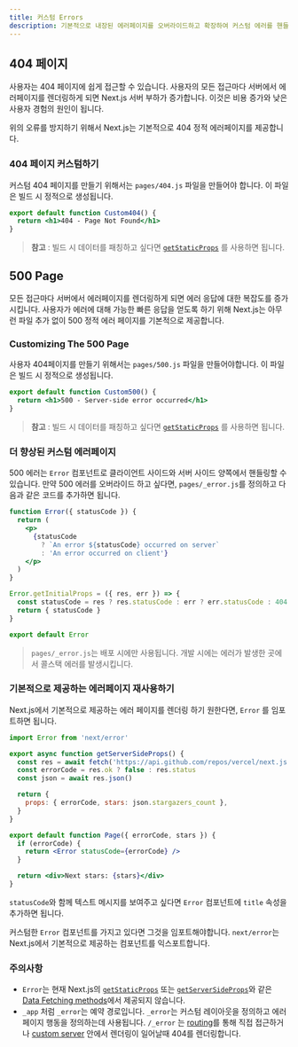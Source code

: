 ```yaml
---
title: 커스텀 Errors
description: 기본적으로 내장된 에러페이지를 오버라이드하고 확장하여 커스텀 에러를 핸들링합니다.
---
```


## 404 페이지

사용자는 404 페이지에 쉽게 접근할 수 있습니다. 사용자의 모든 접근마다 서버에서 에러페이지를 렌더링하게 되면 Next.js 서버 부하가 증가합니다. 이것은 비용 증가와 낮은 사용자 경험의 원인이 됩니다.

위의 오류를 방지하기 위해서 Next.js는 기본적으로 404 정적 에러페이지를 제공합니다.

### 404 페이지 커스텀하기

커스텀 404 페이지를 만들기 위해서는 `pages/404.js` 파일을 만들어야 합니다. 이 파일은 빌드 시 정적으로 생성됩니다.

```jsx filename="pages/404.js"
export default function Custom404() {
  return <h1>404 - Page Not Found</h1>
}
```

> **참고** : 빌드 시 데이터를 패칭하고 싶다면 [`getStaticProps`](/docs/pages/building-your-application/data-fetching/get-static-props) 를 사용하면 됩니다.

## 500 Page

모든 접근마다 서버에서 에러페이지를 렌더링하게 되면 에러 응답에 대한 복잡도를 증가시킵니다. 사용자가 에러에 대해 가능한 빠른 응답을 얻도록 하기 위해 Next.js는 아무런 파일 추가 없이 500 정적 에러 페이지를 기본적으로 제공합니다.

### Customizing The 500 Page

사용자 404페이지를 만들기 위해서는 `pages/500.js` 파일을 만들어야합니다. 이 파일은 빌드 시 정적으로 생성됩니다.

```jsx filename="pages/500.js"
export default function Custom500() {
  return <h1>500 - Server-side error occurred</h1>
}
```

> **참고** : 빌드 시 데이터를 패칭하고 싶다면 [`getStaticProps`](/docs/pages/building-your-application/data-fetching/get-static-props) 를 사용하면 됩니다.

### 더 향상된 커스텀 에러페이지

500 에러는 `Error` 컴포넌트로 클라이언트 사이드와 서버 사이드 양쪽에서 핸들링할 수 있습니다. 만약 500 에러를 오버라이드 하고 싶다면, `pages/_error.js`를 정의하고 다음과 같은 코드를 추가하면 됩니다.

```jsx
function Error({ statusCode }) {
  return (
    <p>
      {statusCode
        ? `An error ${statusCode} occurred on server`
        : 'An error occurred on client'}
    </p>
  )
}

Error.getInitialProps = ({ res, err }) => {
  const statusCode = res ? res.statusCode : err ? err.statusCode : 404
  return { statusCode }
}

export default Error
```

> `pages/_error.js`는 배포 시에만 사용됩니다. 개발 시에는 에러가 발생한 곳에서 콜스택 에러를 발생시킵니다.

### 기본적으로 제공하는 에러페이지 재사용하기

Next.js에서 기본적으로 제공하는 에러 페이지를 렌더링 하기 원한다면, `Error` 를 임포트하면 됩니다.

```jsx
import Error from 'next/error'

export async function getServerSideProps() {
  const res = await fetch('https://api.github.com/repos/vercel/next.js')
  const errorCode = res.ok ? false : res.status
  const json = await res.json()

  return {
    props: { errorCode, stars: json.stargazers_count },
  }
}

export default function Page({ errorCode, stars }) {
  if (errorCode) {
    return <Error statusCode={errorCode} />
  }

  return <div>Next stars: {stars}</div>
}
```

`statusCode`와 함께 텍스트 메시지를 보여주고 싶다면 `Error` 컴포넌트에 `title` 속성을 추가하면 됩니다.

커스텀한 `Error` 컴포넌트를 가지고 있다면 그것을 임포트해야합니다. `next/error`는 Next.js에서 기본적으로 제공하는 컴포넌트를 익스포트합니다.

### 주의사항

- `Error`는 현재 Next.js의 [`getStaticProps`](/docs/pages/building-your-application/data-fetching/get-static-props) 또는 [`getServerSideProps`](/docs/pages/building-your-application/data-fetching/get-server-side-props)와 같은 [Data Fetching methods](/docs/pages/building-your-application/data-fetching)에서 제공되지 않습니다.
- `_app` 처럼 `_error`는 예약 경로입니다. `_error`는 커스텀 레이아웃을 정의하고 에러 페이지 행동을 정의하는데 사용됩니다. `/_error` 는 [routing](/docs/pages/building-your-application/routing)를 통해 직접 접근하거나 [custom server](/docs/pages/building-your-application/configuring/custom-server) 안에서 렌더링이 일어날때 404를 렌더링합니다.
